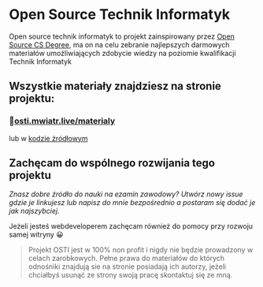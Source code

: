 # Open Source Technik Informatyk

Open source technik informatyk to projekt zainspirowany przez [Open Source CS Degree](https://github.com/ForrestKnight/open-source-cs),
ma on na celu zebranie najlepszych darmowych materiałów umożliwiających zdobycie wiedzy na poziomie kwalifikacji Technik Informatyk

## Wszystkie materiały znajdziesz na stronie projektu:

### 🔗[osti.mwiatr.live/materialy](https://osti.mwiatr.live/materialy)

lub w [kodzie źródłowym](https://github.com/MaciejWiatr/Open-Source-Technik-Informatyk/tree/master/osti-website)

## Zachęcam do wspólnego rozwijania tego projektu

_Znasz dobre źródło do nauki na ezamin zawodowy? Utwórz nowy issue gdzie je linkujesz lub napisz do mnie bezpośrednio a postaram się dodać je jak najszybciej._

Jeżeli jesteś webdeveloperem zachęcam również do pomocy przy rozwoju samej witryny 😀

> Projekt OSTI jest w 100% non profit i nigdy nie będzie prowadzony w celach zarobkowych. Pełne prawa do materiałów do których odnośniki znajdują sie na stronie posiadają ich autorzy, jeżeli chciałbyś usunąć ze strony swoją pracę skontaktuj się ze mną.
